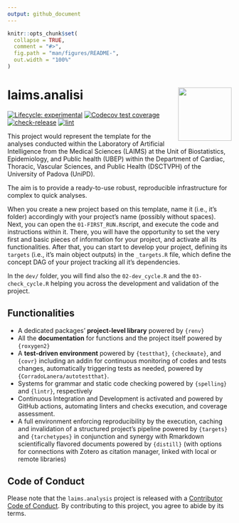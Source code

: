 ```yaml
---
output: github_document
---
```


<!-- README.md is generated from README.Rmd. Please edit that file -->

```r
knitr::opts_chunk$set(
  collapse = TRUE,
  comment = "#>",
  fig.path = "man/figures/README-",
  out.width = "100%"
)
```

# laims.analisi <img src='man/figures/logo.png' align="right" height="120" />

<!-- badges: start -->
[![Lifecycle: experimental](https://img.shields.io/badge/lifecycle-experimental-orange.svg)](https://lifecycle.r-lib.org/articles/stages.html#experimental)
[![Codecov test coverage](https://codecov.io/gh/UBESP-DCTV/laims.analysis/branch/master/graph/badge.svg)](https://app.codecov.io/gh/UBESP-DCTV/laims.analysis?branch=master)
[![check-release](https://github.com/UBESP-DCTV/laims.analysis/workflows/check-release/badge.svg)](https://github.com/UBESP-DCTV/laims.analysis/actions)
[![lint](https://github.com/UBESP-DCTV/laims.analysis/workflows/lint/badge.svg)](https://github.com/UBESP-DCTV/laims.analysis/actions)
<!-- badges: end -->


This project would represent the template for the analyses conducted  within the Laboratory of Artificial Intelligence from the Medical  Sciences (LAIMS) at the Unit of Biostatistics, Epidemiology, and Public health (UBEP) within the Department of Cardiac, Thoracic, Vascular Sciences, and Public Health (DSCTVPH) of the University of Padova (UniPD).


The aim is to provide a ready-to-use robust, reproducible infrastructure for complex to quick analyses.

When you create a new project based on this template, name it (i.e., it's folder) accordingly with your project's name (possibly without spaces). Next, you can open the `01-FIRST_RUN.R`script, and  execute the code and instructions within it. There, you will have the opportunity to set the very first and basic pieces of information for your project, and activate all its functionalities. After that, you can start to develop your project, defining its `targets` (i.e., it's main object outputs) in the `_targets.R` file, which define the concept DAG of your project tracking all it's dependencies. 

In the `dev/` folder, you will find also the `02-dev_cycle.R` and the `03-check_cycle.R` helping you across the development and validation of the project.



## Functionalities

- A dedicated packages' **project-level library** powered by `{renv}`
- All the **documentation** for functions and the project itself powered by `{roxygen2}`
- A **test-driven environment** powered by `{testthat}`, `{checkmate}`, and `{covr}` including an addin for continuous monitoring of codes and tests changes, automatically triggering tests as needed, powered by `{CorradoLanera/autotestthat}`.
- Systems for grammar and static code checking powered by `{spelling}` and `{lintr}`, respectively
- Continuous Integration and Development is activated and powered by GitHub actions, automating linters and checks execution, and coverage assessment.
- A full environment enforcing reproducibility by the execution, caching and invalidation of a structured project's pipeline powered by `{targets}` and `{tarchetypes}` in conjunction and synergy with Rmarkdown scientifically flavored documents powered by `{distill}` (with options for connections with Zotero as citation manager, linked with local or remote libraries)







## Code of Conduct

Please note that the `laims.analysis` project is released with a [Contributor Code of Conduct](https://contributor-covenant.org/version/2/0/CODE_OF_CONDUCT.html). By contributing to this project, you agree to abide by its terms.
